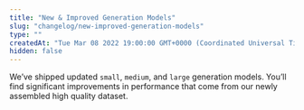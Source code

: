 ```yaml
---
title: "New & Improved Generation Models"
slug: "changelog/new-improved-generation-models"
type: ""
createdAt: "Tue Mar 08 2022 19:00:00 GMT+0000 (Coordinated Universal Time)"
hidden: false
---
```

We’ve shipped updated `small`, `medium`, and `large` generation models. You’ll find significant improvements in performance that come from our newly assembled high quality dataset.
